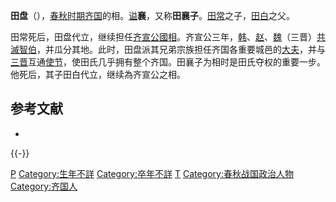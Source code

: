 {{主條目消歧義|關於墨家的同名人物，請見[[田鳩|田讓]]。}}

{{Infobox 先秦人物
|名稱 = 田盤
|姓 = [[媯姓|媯]]
|氏 = [[田氏|田]]
|名 = 盤
|字 = 
|别名 = 田襄子
|别字 = 
|諡号 = 襄
|官位 = 
|時代 = 春秋
|國家 = 齊國
|身份 = [[齊國|齊國]]相
|出生日期 = 
|逝世日期 = 
|父 = [[田成子|田成子]][[田恆|田恆]]
|子女 = [[田庄子|田庄子]][[田白|田白]]
}}

'''田盘'''（{{bd|？||？||catIdx=T田}}），[[春秋时期|春秋时期]][[齐国|齐国]]的相。[[谥号|谥]]'''襄'''，又称'''田襄子'''。[[田常|田常]]之子，[[田白|田白]]之父。

田常死后，田盘代立，继续担任[[齐宣公|齐宣公]][[國相|國相]]。齐宣公三年，[[韩|韩]]、[[赵|赵]]、[[魏|魏]]（三晋）[[三家滅智|共滅智伯]]，并瓜分其地。此时，田盘派其兄弟宗族担任齐国各重要城邑的[[大夫|大夫]]，并与[[三晋|三晋]]互通[[使节|使节]]，使田氏几乎拥有整个齐国。田襄子为相时是田氏夺权的重要一步。他死后，其子田白代立，继续為齐宣公之相。

== 参考文献 ==
{{Reflist|2}}
* {{Wikisource history|史記|046|田敬仲完世家}}

{{-}}
{{start box}}
{{s-before|[[田成子|田成子]]田恆}}
{{s-title|[[田齐|田氏家族]]首领}}
{{s-after|[[田庄子|田庄子]]田白}}
{{end box}}
{{田齊君主}}

[[Category:田姓|P]]
[[Category:生年不詳|Category:生年不詳]]
[[Category:卒年不詳|Category:卒年不詳]]
[[Category:周朝人|T]]
[[Category:春秋战国政治人物|Category:春秋战国政治人物]]
[[Category:齐国人|Category:齐国人]]